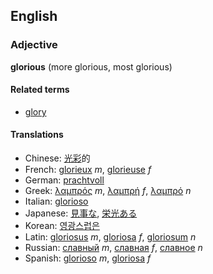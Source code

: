 ==English==
===Adjective===
'''glorious''' (more glorious, most glorious)

====Related terms====
*[[glory]]

====Translations====
*Chinese: [[光彩]]的
*French: [[glorieux]] ''m'', [[glorieuse]] ''f''
*German: [[prachtvoll]]
*Greek: [[λαμπρός]] ''m'', [[λαμπρή]] ''f'', [[λαμπρό]] ''n''
*Italian: [[glorioso]]
*Japanese: [[見事]]な, [[栄光]]ある
*Korean: [[영광스럽은]]
*Latin: [[gloriosus]] ''m'', [[gloriosa]] ''f'', [[gloriosum]] ''n''
*Russian: [[славный]] ''m'', [[славная]] ''f'', [[славное]] ''n''
*Spanish: [[glorioso]] ''m'', [[gloriosa]] ''f''